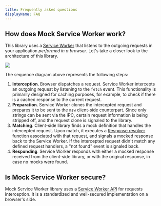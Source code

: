 ```yaml
---
title: Frequently asked questions
displayName: FAQ
---
```


## How does Mock Service Worker work?

This library uses a [Service Worker][service-worker-api] that listens to the outgoing requests in your application _performed in a browser_. Let's take a closer look to the architecture of this library.

![](https://mermaid.ink/img/eyJjb2RlIjoic2VxdWVuY2VEaWFncmFtXG5cdEJyb3dzZXIgLT4-IFNlcnZpY2UgV29ya2VyOiAxLiByZXF1ZXN0XG4gIFNlcnZpY2UgV29ya2VyIC0tPj4gbXN3OiAyLiByZXF1ZXN0IGNsb25lXG4gIG1zdyAtLT4-IG1zdzogMy4gbWF0Y2ggYWdhaW5zdCBtb2Nrc1xuICBtc3cgLS0-PiBTZXJ2aWNlIFdvcmtlcjogNC4gTW9ja2VkIHJlc3BvbnNlXG4gIFNlcnZpY2UgV29ya2VyIC0-PiBCcm93c2VyOiA1LiByZXNwb25kV2l0aChtb2NrZWRSZXNwb25zZSlcblx0XHRcdFx0XHQiLCJtZXJtYWlkIjp7InRoZW1lIjoiZGVmYXVsdCJ9LCJ1cGRhdGVFZGl0b3IiOmZhbHNlfQ)

The sequence diagram above represents the following steps:

1. **Interception**. Browser dispatches a request. Service Worker intercepts an outgoing request by listening to the `fetch` event. This functionality is primarily designed for caching purposes, for example, to check if there is a cached response to the current request.
1. **Preparation**. Service Worker clones the intercepted request and prepares it to be sent to the `msw` client-side counterpart. Since only strings can be sent via the IPC, certain request information is being stripped off, and the request clone is signaled to the library.
1. **Matching**. Client-side library finds a mock definition that handles the intercepted request. Upon match, it executes a [Response resolver](/docs/basics/response-resolver) function associated with that request, and signals a mocked response back to the Service Worker. If the intercepted request didn't match any defined request handlers, a "not found" event is signaled back.
1. **Responding**. Service Worker responds with either a mocked response received from the client-side library, or with the original response, in case no mocks were found.

## Is Mock Service Worker secure?

Mock Service Worker library uses a [Service Worker API][service-worker-api] for requests interception. It is a standardized and well-secured implementation on a browser's side.

[service-worker-api]: https://developer.mozilla.org/en-US/docs/Web/API/Service_Worker_API
